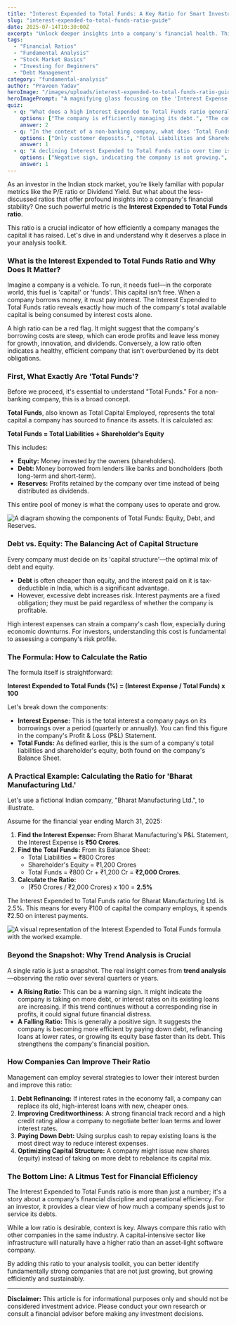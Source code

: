 ```yaml
---
title: "Interest Expended to Total Funds: A Key Ratio for Smart Investors"
slug: "interest-expended-to-total-funds-ratio-guide"
date: 2025-07-14T10:30:00Z
excerpt: "Unlock deeper insights into a company's financial health. This guide explains the Interest Expended to Total Funds ratio, how to calculate it, and why it's a critical metric for Indian investors."
tags:
  - "Financial Ratios"
  - "Fundamental Analysis"
  - "Stock Market Basics"
  - "Investing for Beginners"
  - "Debt Management"
category: "fundamental-analysis"
author: "Praveen Yadav"
heroImage: "/images/uploads/interest-expended-to-total-funds-ratio-guide/hero-image.jpg"
heroImagePrompt: "A magnifying glass focusing on the 'Interest Expense' line item of a financial document, symbolizing deep financial analysis."
quiz:
  - q: "What does a high Interest Expended to Total Funds ratio generally indicate?"
    options: ["The company is efficiently managing its debt.", "The company has low borrowing costs.", "The company's cost of funds is high, potentially impacting profitability."]
    answer: 2
  - q: "In the context of a non-banking company, what does 'Total Funds' typically comprise?"
    options: ["Only customer deposits.", "Total Liabilities and Shareholder's Equity.", "Only the company's cash reserves."]
    answer: 1
  - q: "A declining Interest Expended to Total Funds ratio over time is usually a..."
    options: ["Negative sign, indicating the company is not growing.", "Positive sign, indicating better cost control and funding efficiency.", "Neutral sign with no real importance."]
    answer: 1
---
```


As an investor in the Indian stock market, you're likely familiar with popular metrics like the P/E ratio or Dividend Yield. But what about the less-discussed ratios that offer profound insights into a company's financial stability? One such powerful metric is the **Interest Expended to Total Funds ratio**.

This ratio is a crucial indicator of how efficiently a company manages the capital it has raised. Let's dive in and understand why it deserves a place in your analysis toolkit.

### What is the Interest Expended to Total Funds Ratio and Why Does It Matter?

Imagine a company is a vehicle. To run, it needs fuel—in the corporate world, this fuel is 'capital' or 'funds'. This capital isn't free. When a company borrows money, it must pay interest. The Interest Expended to Total Funds ratio reveals exactly how much of the company's total available capital is being consumed by interest costs alone.

A high ratio can be a red flag. It might suggest that the company's borrowing costs are steep, which can erode profits and leave less money for growth, innovation, and dividends. Conversely, a low ratio often indicates a healthy, efficient company that isn't overburdened by its debt obligations.

### First, What Exactly Are 'Total Funds'?

Before we proceed, it's essential to understand "Total Funds." For a non-banking company, this is a broad concept.

**Total Funds**, also known as Total Capital Employed, represents the total capital a company has sourced to finance its assets. It is calculated as:

**Total Funds = Total Liabilities + Shareholder's Equity**

This includes:
*   **Equity:** Money invested by the owners (shareholders).
*   **Debt:** Money borrowed from lenders like banks and bondholders (both long-term and short-term).
*   **Reserves:** Profits retained by the company over time instead of being distributed as dividends.

This entire pool of money is what the company uses to operate and grow.

![A diagram showing the components of Total Funds: Equity, Debt, and Reserves.](/images/uploads/interest-expended-to-total-funds-ratio-guide/total-funds-components.png)

### Debt vs. Equity: The Balancing Act of Capital Structure

Every company must decide on its 'capital structure'—the optimal mix of debt and equity.

*   **Debt** is often cheaper than equity, and the interest paid on it is tax-deductible in India, which is a significant advantage.
*   However, excessive debt increases risk. Interest payments are a fixed obligation; they must be paid regardless of whether the company is profitable.

High interest expenses can strain a company's cash flow, especially during economic downturns. For investors, understanding this cost is fundamental to assessing a company's risk profile.

### The Formula: How to Calculate the Ratio

The formula itself is straightforward:

**Interest Expended to Total Funds (%) = (Interest Expense / Total Funds) x 100**

Let's break down the components:

*   **Interest Expense:** This is the total interest a company pays on its borrowings over a period (quarterly or annually). You can find this figure in the company's Profit & Loss (P&L) Statement.
*   **Total Funds:** As defined earlier, this is the sum of a company's total liabilities and shareholder's equity, both found on the company's Balance Sheet.

### A Practical Example: Calculating the Ratio for 'Bharat Manufacturing Ltd.'

Let's use a fictional Indian company, "Bharat Manufacturing Ltd.", to illustrate.

Assume for the financial year ending March 31, 2025:

1.  **Find the Interest Expense:** From Bharat Manufacturing's P&L Statement, the Interest Expense is **₹50 Crores**.
2.  **Find the Total Funds:** From its Balance Sheet:
    *   Total Liabilities = ₹800 Crores
    *   Shareholder's Equity = ₹1,200 Crores
    *   Total Funds = ₹800 Cr + ₹1,200 Cr = **₹2,000 Crores**.
3.  **Calculate the Ratio:**
    *   (₹50 Crores / ₹2,000 Crores) x 100 = **2.5%**

The Interest Expended to Total Funds ratio for Bharat Manufacturing Ltd. is 2.5%. This means for every ₹100 of capital the company employs, it spends ₹2.50 on interest payments.

![A visual representation of the Interest Expended to Total Funds formula with the worked example.](/images/uploads/interest-expended-to-total-funds-ratio-guide/ratio-calculation-example.png)

### Beyond the Snapshot: Why Trend Analysis is Crucial

A single ratio is just a snapshot. The real insight comes from **trend analysis**—observing the ratio over several quarters or years.

*   **A Rising Ratio:** This can be a warning sign. It might indicate the company is taking on more debt, or interest rates on its existing loans are increasing. If this trend continues without a corresponding rise in profits, it could signal future financial distress.
*   **A Falling Ratio:** This is generally a positive sign. It suggests the company is becoming more efficient by paying down debt, refinancing loans at lower rates, or growing its equity base faster than its debt. This strengthens the company's financial position.

### How Companies Can Improve Their Ratio

Management can employ several strategies to lower their interest burden and improve this ratio:

1.  **Debt Refinancing:** If interest rates in the economy fall, a company can replace its old, high-interest loans with new, cheaper ones.
2.  **Improving Creditworthiness:** A strong financial track record and a high credit rating allow a company to negotiate better loan terms and lower interest rates.
3.  **Paying Down Debt:** Using surplus cash to repay existing loans is the most direct way to reduce interest expenses.
4.  **Optimizing Capital Structure:** A company might issue new shares (equity) instead of taking on more debt to rebalance its capital mix.

### The Bottom Line: A Litmus Test for Financial Efficiency

The Interest Expended to Total Funds ratio is more than just a number; it's a story about a company's financial discipline and operational efficiency. For an investor, it provides a clear view of how much a company spends just to service its debts.

While a low ratio is desirable, context is key. Always compare this ratio with other companies in the same industry. A capital-intensive sector like infrastructure will naturally have a higher ratio than an asset-light software company.

By adding this ratio to your analysis toolkit, you can better identify fundamentally strong companies that are not just growing, but growing efficiently and sustainably.

---
**Disclaimer:** This article is for informational purposes only and should not be considered investment advice. Please conduct your own research or consult a financial advisor before making any investment decisions.